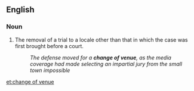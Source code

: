 ==English==

===Noun===
{{en-noun|sg=[[change]] [[of]] [[venue]]|changes of venue}}

# {{legal}} The removal of a trial to a locale other than that in which the case was first brought before a court.
#: ''The defense moved for a '''change of venue''', as the media coverage had made selecting an impartial jury from the small town impossible''

[[et:change of venue]]